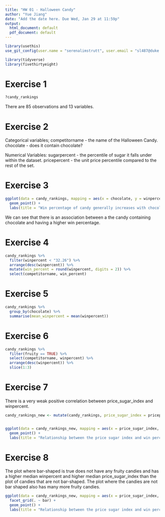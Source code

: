 ```yaml
---
title: "HW 01 - Halloween Candy"
author: "Yue Jiang"
date: "Add the date here. Due Wed, Jan 29 at 11:59p"
output:
  html_document: default
  pdf_document: default
---
```

```r
library(usethis)
use_git_config(user.name = "serenalimstrutt", user.email = "sl487@duke.edu")
```

```r
library(tidyverse)
library(fivethirtyeight)
```

# Exercise 1

```r
?candy_rankings
```

There are 85 observations and 13 variables. 


# Exercise 2

Categorical variables;
competitorname - the name of the Halloween Candy.
chocolate - does it contain chocolate?

Numerical Variables:
sugarpercent - the percentile of sugar it falls under within the dataset.
pricepercent - the unit price percentile compared to the rest of the set.

# Exercise 3

```r
ggplot(data = candy_rankings, mapping = aes(x = chocolate, y = winpercent)) +
  geom_point() +
  labs(title = "Win percentage of candy generally increases with chocolate")

```

We can see that there is an association between a the candy containing chocolate and having a higher win percentage.

# Exercise 4
```r
candy_rankings %>%
  filter(winpercent < "32.26") %>%
  arrange(desc(winpercent)) %>%
  mutate(win_percent = round(winpercent, digits = 2)) %>%
  select(competitorname, win_percent) 
```

# Exercise 5
```r

candy_rankings %>%
  group_by(chocolate) %>%
  summarise(mean_winpercent = mean(winpercent))
```

# Exercise 6
```r
candy_rankings %>%
  filter(fruity == TRUE) %>%
  select(competitorname, winpercent) %>%
  arrange(desc(winpercent)) %>%
  slice(1:3)
```


# Exercise 7

There is a very weak positive correlation between price_sugar_index and winpercent.

```r
candy_rankings_new <- mutate(candy_rankings, price_sugar_index = pricepercent + sugarpercent)


ggplot(data = candy_rankings_new, mapping = aes(x = price_sugar_index, y = winpercent, color = "orange")) +
  geom_point() +
  labs(title = "Relationship between the price sugar index and win percentage")
```


# Exercise 8

The plot where bar-shaped is true does not have any fruity candies and has a higher median winpercent and higher median price_sugar_index than the plot of candies that are not bar-shaped. 
The plot where the candies are not bar shaped also has many more fruity candies. 

```r
ggplot(data = candy_rankings_new, mapping = aes(x = price_sugar_index, y = winpercent, color = fruity)) +
  facet_grid(. ~ bar) +
  geom_point() +
  labs(title = "Relationship between the price sugar index and win percentage", subtitle = "Faceted by bar-shaped")
```




